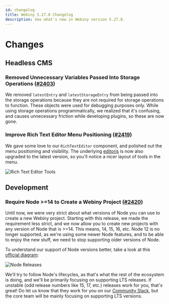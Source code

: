 ```yaml
---
id: changelog
title: Webiny 5.27.0 Changelog
description: See what's new in Webiny version 5.27.0.
---
```



# Changes

## Headless CMS

### Removed Unnecessary Variables Passed Into Storage Operations ([#2403](https://github.com/webiny/webiny-js/pull/2403))

We removed `latestEntry` and `latestStorageEntry` from being passed into the storage operations because they are not required for storage operations to function. These objects were used for debugging purposes only. While using storage operations programmatically, we realized that it's confusing, and causes unnecessary friction while developing plugins, so these are now gone.

### Improve Rich Text Editor Menu Positioning ([#2419](https://github.com/webiny/webiny-js/pull/2419))

We gave some love to our `RichTextEditor` component, and polished out the menu positioning and visibility. The underlying [editorjs](https://editorjs.io/) is now also upgraded to the latest version, so you'll notice a nicer layout of tools in the menu.

<Image src={richTextEditorMenu} title="Rich Text Editor Tools" />

## Development

### Require Node >=14 to Create a Webiny Project ([#2420](https://github.com/webiny/webiny-js/pull/2420))

Until now, we were very strict about what versions of Node you can use to create a new Webiny project. Starting with this release, we made the requirement less strict, and we now allow you to create new projects with any version of Node that is >=14. This means, 14, 15, 16, etc. Node 12 is no longer supported, as we're using some newer Node features, and to be able to enjoy the new stuff, we need to stop supporting older versions of Node.

To understand our support of Node versions better, take a look at this [official diagram](https://nodejs.org/en/about/releases/):

<Image
  src="https://raw.githubusercontent.com/nodejs/Release/master/schedule.svg?sanitize=true"
  title="Node Releases"
/>

We'll try to follow Node's lifecycles, as that's what the rest of the ecosystem is doing, and we'll be primarily focusing on supporting LTS releases. If unstable (odd release numbers like 15, 17, etc.) releases work for you, that's great! Do let us know that they work for you on our [Community Slack](https://www.webiny.com/slack), but the core team will be mainly focusing on supporting LTS versions.
